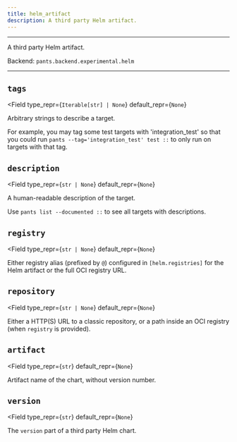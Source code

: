 ```yaml
---
title: helm_artifact
description: A third party Helm artifact.
---
```



---

A third party Helm artifact.

Backend: <span className="color--primary">`pants.backend.experimental.helm`</span>

---

<span className={styles.options}>

## `tags`

<Field
    type_repr={`Iterable[str] | None`}
    default_repr={`None`}
>

Arbitrary strings to describe a target.

For example, you may tag some test targets with &#x27;integration_test&#x27; so that you could run `pants --tag='integration_test' test ::` to only run on targets with that tag.

</Field>

## `description`

<Field
    type_repr={`str | None`}
    default_repr={`None`}
>

A human-readable description of the target.

Use `pants list --documented ::` to see all targets with descriptions.

</Field>

## `registry`

<Field
    type_repr={`str | None`}
    default_repr={`None`}
>

Either registry alias (prefixed by `@`) configured in `[helm.registries]` for the Helm artifact or the full OCI registry URL.

</Field>

## `repository`

<Field
    type_repr={`str | None`}
    default_repr={`None`}
>

Either a HTTP(S) URL to a classic repository, or a path inside an OCI registry (when `registry` is provided).

</Field>

## `artifact`

<Field
    type_repr={`str`}
    default_repr={`None`}
>

Artifact name of the chart, without version number.

</Field>

## `version`

<Field
    type_repr={`str`}
    default_repr={`None`}
>

The `version` part of a third party Helm chart.

</Field>

</span>
